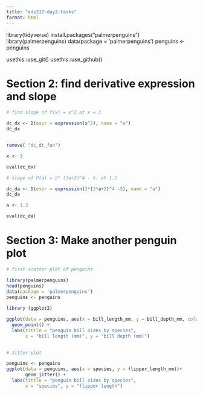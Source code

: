 ```yaml
---
title: "eds212-day2-tasks"
format: html
---
```


library(tidyverse)
install.packages("palmerpenguins")
library(palmerpenguins)
data(package = 'palmerpenguins')
penguins <- penguins

usethis::use_git()
usethis::use_github()

# Section 2: find derivative expression and slope
```r
# find slope of f(x) = x^2 at x = 3

dc_dx <- D(expr = expression(x^2), name = "x")
dc_dx


remove( "dc_dt_fun")

x <- 3

eval(dc_dx)

```


```r
# slope of P(a) = 2* (3a+2)^4 - 5. at 1.2

dc_da <- D(expr = expression(2*(3*a+2)^4 -5), name = "a")
dc_da

a <- 1.2

eval(dc_da)
```

# Section 3: Make another penguin plot


```r

# first scatter plot of penguins 

library(palmerpenguins)
head(penguins)
data(package = 'palmerpenguins')
penguins <- penguins
 
library (ggplot2)

ggplot(data = penguins, aes(x = bill_length_mm, y = bill_depth_mm, color = species)) + 
  geom_point() +
  labs(tittle = "penguin bill sizes by species",
       x = "bill length (mm)", y = "bill depth (mm)")
    
```


```r
# Jitter plot 

penguins <- penguins
ggplot(data = penguins, aes(x = species, y = flipper_length_mm))+
       geom_jitter() +
  labs(tittle = "penguin bill sizes by species",
       x = "species", y = "flipper length")

```





